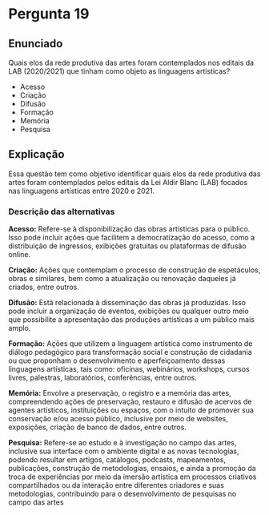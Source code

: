 # Pergunta 19

## Enunciado

Quais elos da rede produtiva das artes foram contemplados nos editais da LAB (2020/2021) que tinham como objeto as linguagens artísticas?

* Acesso
* Criação
* Difusão
* Formação
* Memória
* Pesquisa

## Explicação

Essa questão tem como objetivo identificar quais elos da rede produtiva das artes foram contemplados pelos editais da Lei Aldir Blanc (LAB) focados nas linguagens artísticas entre 2020 e 2021.

### Descrição das alternativas

**Acesso:** Refere-se à disponibilização das obras artísticas para o público. Isso pode incluir ações que facilitem a democratização do acesso, como a distribuição de ingressos, exibições gratuitas ou plataformas de difusão online.

**Criação:** Ações que contemplam o processo de construção de espetáculos, obras e similares, bem como a atualização ou renovação daqueles já criados, entre outros.


**Difusão:** Está relacionada à disseminação das obras já produzidas. Isso pode incluir a organização de eventos, exibições ou qualquer outro meio que possibilite a apresentação das produções artísticas a um público mais amplo.

**Formação:** Ações que utilizem a linguagem artística como instrumento de diálogo pedagógico para  transformação social e construção de cidadania ou que proponham o desenvolvimento e aperfeiçoamento dessas  linguagens artísticas, tais como: oficinas, webinários, workshops, cursos livres, palestras, laboratórios, conferências, entre outros.

**Memória:** Envolve a preservação, o registro e a memória das artes,  compreendendo ações de preservação, restauro e difusão de acervos de agentes artísticos, instituições ou espaços, com o intuito de promover sua conservação e/ou acesso público,
inclusive por meio de websites, exposições, criação de banco de dados, entre outros.

**Pesquisa:** Refere-se ao estudo e à investigação no campo das artes, inclusive sua interface com o ambiente digital e as novas tecnologias, podendo resultar em artigos, catálogos, podcasts, mapeamentos, publicações, construção de metodologias, ensaios, e ainda a promoção da troca de experiências por meio da imersão artística em processos criativos compartilhados ou da interação entre diferentes criadores e suas metodologias, contribuindo para o desenvolvimento de pesquisas no campo das artes
  
 


